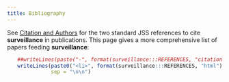 ```yaml
---
title: Bibliography
---
```


See [Citation and Authors](../../authors.html) for the two standard
JSS references to cite **surveillance** in publications.
This page gives a more comprehensive list of papers feeding **surveillance**:

<ul>
```r
##writeLines(paste("-", format(surveillance:::REFERENCES, "citation", bibtex = FALSE)), sep = "\n\n")
writeLines(paste0("<li>", format(surveillance:::REFERENCES, "html"), "</li>"),
           sep = "\n\n")
```
</ul>
